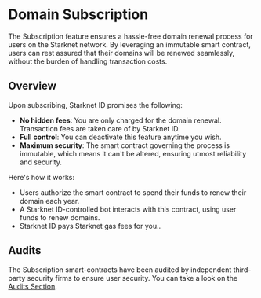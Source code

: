 # Domain Subscription

The Subscription feature ensures a hassle-free domain renewal process for users on the Starknet network. By leveraging an immutable smart contract, users can rest assured that their domains will be renewed seamlessly, without the burden of handling transaction costs.

## Overview

Upon subscribing, Starknet ID promises the following:

- **No hidden fees**: You are only charged for the domain renewal. Transaction fees are taken care of by Starknet ID.
- **Full control**: You can deactivate this feature anytime you wish.
- **Maximum security**: The smart contract governing the process is immutable, which means it can't be altered, ensuring utmost reliability and security.

Here's how it works:

- Users authorize the smart contract to spend their funds to renew their domain each year.
- A Starknet ID-controlled bot interacts with this contract, using user funds to renew domains.
- Starknet ID pays Starknet gas fees for you..

## Audits

The Subscription smart-contracts have been audited by independent third-party security firms to ensure user security. You can take a look on the [Audits Section](https://github.com/starknet-id/auto_renew_contract/tree/main/audits).